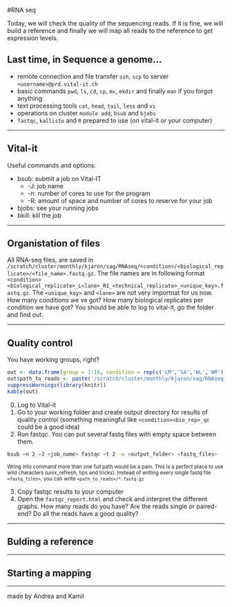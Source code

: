 #RNA seq

Today, we will check the quality of the sequencing reads. If it is fine, we will build a reference and finally we will map all reads to the reference to get expression levels.

## Last time, in Sequence a genome...

- remote connection and file transfer `ssh`, `scp` to server `<username>@prd.vital-it.ch`
- basic commands `pwd`, `ls`, `cd`, `cp`, `mv`, `mkdir` and finally `man` if you forgot anything
- text processing tools `cat`, `head`, `tail`, `less` and `vi`
- operations on cluster `module add`, `bsub` and `bjobs`
- `fastqc`, `kallisto` and `R` prepared to use (on vital-it or your computer)

***

## Vital-it

Useful commands and options:

- bsub: submit a job on Vital-IT
    *   -J: job name
    *   -n: number of cores to use for the program
    *   -R: amount of space and number of cores to reserve for your job
- bjobs: see your running jobs
- bkill: kill the job

***

## Organistation of files

All RNA-seq files, are saved in `/scratch/cluster/monthly/kjaron/sag/RNAseq/<condition>/<biological_replicate>/<file_name>.fastq.gz`. The file names are in following format `<condition><biological_replicate>_L<lane>_R1_<technical_replicate>_<unique_key>.fastq.gz`. The `<unique_key>` and `<lane>` are not very importnat for us now. How many conditions we ve got? How many biological replicates per condition we have got? You should be able to log to vital-it, go the folder and find out.

***

## Quality control

You have working groups, right? 

```r

out <- data.frame(group = 1:16, condition = rep(c('LM','SA','WL','WR'), each = 4), bio_repl = rep(c(1:4),4))
out$path_to_reads <- paste('/scratch/cluster/monthly/kjaron/sag/RNAseq',out$con, paste(out$con,out$bio_replicate, sep = ''), sep = '/')
suppressWarnings(library(knitr))
kable(out)
```

0. Log to Vital-it
1. Go to your working folder and create output directory for results of quality control (something meaningful like `<condition><bio_rep>_qc` could be a good idea)
2. Run fastqc. You can put several fastq files with empty space between them.

```bash
bsub –n 2 –J <job_name> fastqc –t 2 -o <output_folder> <fastq_files>
```

<sub> Wring into command more than one full path would be a pain. This is a perfect place to use wild characters (unix_refresh, tips and tricks). Instead of writing every single fastq file `<fastq_files>`, you can write `<path_to_reads>/*.fastq.gz` </sub>

3. Copy fastqc results to your computer
4. Open the `fastqc_report.html` and check and interpret the different graphs. How many reads do you have? Are the reads single or paired-end? Do all the reads have a good quality?

***

## Bulding a reference



***

## Starting a mapping

***

made by Andrea and Kamil
